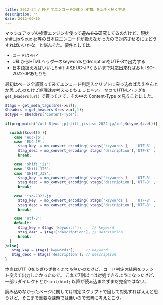 ```yaml
---
title: 2012-24 / PHP でエンコードの違う HTML を上手く捌く方法
description: ''
date: 2012-06-10
---
```



マッシュアップの検索エンジンを使って~~遊んでる~~研究してるのだけど、現状shift_jisやeuc-jp等の日本語エンコードが扱えなかったので対応させるにはどうすればいいかな、と悩んでた。要件としては、

- コードはPHP
- URLからHTMLヘッダーのkeywordsとdecriptionをUTF-8で出力する
- 日本語扱えればいいしShift-JIS,EUC-JPくらいまで対応出来ればおｋ ISO-2022-JPあたりも


最初はページ全部貰って来てエンコード判定スクリプトに突っ込めばええやんとか思ったのだけど処理速度考えるとちょっと辛い。
なのでHTMLヘッダを `get_headers(url)` で貰ってきて、その中の Content-Type を見ることにした。

```php
$tags = get_meta_tags($res->url);
$headers = get_headers($res->url,1);
$ctype = $headers['Content-Type'];
 
if(preg_match('/utf-8|euc-jp|shift_jis|iso-2022-jp/iu',$ctype,$cset)){
 
  switch($cset[0]){
    case 'euc-jp':
    case 'EUC-JP':
      $tag_key  = mb_convert_encoding( $tags['keywords'],   'UTF-8' , 'eucJP-win');
      $tag_desc = mb_convert_encoding( $tags['description'],'UTF-8' , 'eucJP-win');
      break;
 
    case 'shift_jis':
    case 'Shift_JIS':
    case 'SHIFT_JIS':
      $tag_key  = mb_convert_encoding( $tags['keywords'],   'UTF-8' , 'SJIS-win');
      $tag_desc = mb_convert_encoding( $tags['description'],'UTF-8' , 'SJIS-win');
      break;
 
    case 'iso-2022-jp':
      $tag_key  = mb_convert_encoding( $tags['keywords'],   'UTF-8' , 'ISO-2022-JP');
      $tag_desc = mb_convert_encoding( $tags['description'],'UTF-8' , 'ISO-2022-JP');
      break;
 
    case 'utf-8':
    default:
      $tag_key = $tags['keywords'];     // keyword
      $tag_desc = $tags['description']; // description
      break;
  }
}else{
   $tag_key = $tags['keywords'];     // keyword
   $tag_desc = $tags['description']; // description
}
```

本当はUTF-8をわざわざ書くまでも無いのだけど、コード判定の結果をフォント変えて出力したかったので。
これで7割以上は対処できるようになったけど、一部リダイレクトとか `text/html;` 以降が読み込まれずまだ完全ではない。

読み込めなかったページに関しては判定スクリプトで回して対処すればええと思うけど、そこまで重要な課題では無いので気楽に考えとこう。
